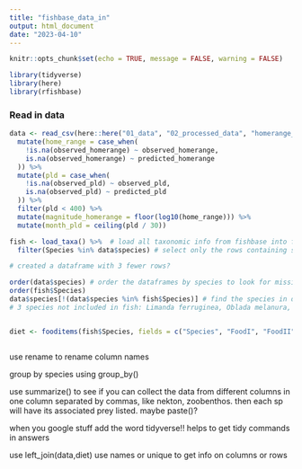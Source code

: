 ```yaml
---
title: "fishbase_data_in"
output: html_document
date: "2023-04-10"
---
```


```r
knitr::opts_chunk$set(echo = TRUE, message = FALSE, warning = FALSE)

library(tidyverse)
library(here)
library(rfishbase)

```



### Read in data

```r
data <- read_csv(here::here("01_data", "02_processed_data", "homerange_pld.csv")) %>%
  mutate(home_range = case_when(
    !is.na(observed_homerange) ~ observed_homerange,
    is.na(observed_homerange) ~ predicted_homerange
  )) %>%
  mutate(pld = case_when(
    !is.na(observed_pld) ~ observed_pld,
    is.na(observed_pld) ~ predicted_pld
  )) %>%
  filter(pld < 400) %>%
  mutate(magnitude_homerange = floor(log10(home_range))) %>%
  mutate(month_pld = ceiling(pld / 30))
```


```r

fish <- load_taxa() %>%  # load all taxonomic info from fishbase into fish, then
  filter(Species %in% data$species) # select only the rows containing species named in our homerange_pld data

# created a dataframe with 3 fewer rows?

order(data$species) # order the dataframes by species to look for missing species names
order(fish$Species)
data$species[!(data$species %in% fish$Species)] # find the species in data that are not included in fish
# 3 species not included in fish: Limanda ferruginea, Oblada melanura, Pennahia anea


diet <- fooditems(fish$Species, fields = c("Species", "FoodI", "FoodII", "FoodIII"))



```


use rename to rename column names

group by species using group_by()

use summarize() to see if you can collect the data from different columns in one column separated by commas, like nekton, zoobenthos. then each sp will have its associated prey listed. maybe paste()?

when you google stuff add the word tidyverse!! helps to get tidy commands in answers

use left_join(data,diet)
use names or unique to get info on columns or rows


```r


```

